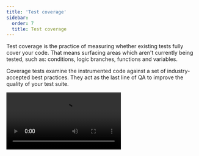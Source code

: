 ```yaml
---
title: 'Test coverage'
sidebar:
  order: 7
  title: Test coverage
---
```


Test coverage is the practice of measuring whether existing tests fully cover your code. That means surfacing areas which aren't currently being tested, such as: conditions, logic branches, functions and variables.

Coverage tests examine the instrumented code against a set of industry-accepted best practices. They act as the last line of QA to improve the quality of your test suite.

<Video src="../_assets/writing-tests/component-test-coverage-whitebg.mp4" />

<If renderer={['react', 'vue', 'svelte']}>

## With Storybook Test

When you run component tests with the [Test addon](./test-addon.mdx), which is powered by [Vitest](https://vitest.dev), it can generate a coverage report. The result is summarized in the testing module, showing the percentage of statements covered by your tested stories.

[TK - Coverage result]
![Screenshot of test module, expanded, showing coverage result](../_assets/writing-tests/addon-test-coverage-result.png)

### Set up

Coverage is included in the Test addon and, when enabled, will be calculated when running component tests for your project. To enable coverage, press on the edit icon in the testing module and toggle coverage on:

![Screenshot of test module, expanded, showing coverage toggle](../_assets/writing-tests/addon-test-coverage-toggle.png)

Before coverage can be calculated, you may be prompted to install a support package corresponding to your [coverage provider](#coverage-provider):

```sh
# For v8
npm i -D @vitest/coverage-v8

# For istanbul
npm i -D @vitest/coverage-istanbul
```

### Usage

Because coverage is built into the Test addon, you can use it everywhere you run your tests.

#### Storybook UI

When you enable coverage in the Storybook UI, the coverage report will be generated and summarized in the testing module after you run your tests. You can see the percentage of statements covered by your tested stories, as well as whether the coverage meets the [watermarks](#watermarks).

Additionally, the full coverage report will be served at the `/coverage/index.html` route of your running Storybook.

<Callout variant="info" icon="⚠️">

It's important to understand that the coverage reported in the Storybook UI has three important limitations:

1. Coverage is calculated using the stories you've written, not the entire codebase. In other words, it will not include any other Vitest tests.
2. Coverage can only be calculated for all stories in your project, not for an individual story or a group of stories.
3. Coverage is not calculated while watch mode is activated. When coverage is enabled, enabling watch mode will disable coverage.

</Callout>

#### CLI

Like the rest of Storybook Test, coverage is built on top of Vitest. Which means you can generate a coverage report using the [Vitest CLI](https://vitest.dev/guide/cli.html).

Assuming you run your tests with a package script like this:

```json title="package.json"
{
  "scripts": {
    "test-storybook": "vitest --project=storybook"
  }
}
```

Then you can generate a coverage report with:

{/* TODO: Snippetize */}
```sh
npm run test-storybook -- --coverage
```

The coverage report will be saved to the [configured coverage reports directory](https://vitest.dev/config/#coverage-reportsdirectory) (`./coverage`, by default) in your project.

<Callout variant="info">

The above command will only calculate coverage for the stories you've written, not the entire codebase.

Because coverage is most accurate when accounting for all tests in your project, you can also run coverage for all tests in your project with:

```sh
npx vitest --coverage
```

</Callout>

#### Editor extension

Coverage is also available through Vitest's [IDE integrations](https://vitest.dev/guide/ide.html). You can calculate and display coverage results directly in your editor.

[TK - Screenshot of coverage in VSCode]
![Screenshot of test coverage in VSCode](../_assets/writing-tests/vitest-plugin-vscode-coverage.png)

<Callout variant="info">

Note that this coverage will include _all_ tests in your project, not just the stories you've written.

</Callout>

#### CI

To generate coverage reports in your CI pipeline, you can use the [CLI](#cli).

For example, here's a simplified GitHub Actions workflow that runs your tests and generates a coverage report:

```yaml title=".github/workflows/test-storybook.yml"
name: Storybook Tests
on: push
jobs:
  test:
    steps:
      - uses: actions/checkout@v4
      - uses: actions/setup-node@v4
        with:
          node-version: '18.x'
      - name: Install dependencies
        run: yarn
      - name: Run Storybook tests
        run: yarn test-storybook --coverage
```

For more on testing in CI, see the [Test addon docs](./test-addon.mdx#ci).

### Configuration

#### Coverage provider

You can choose which provider, [v8](https://v8.dev/blog/javascript-code-coverage) (default) or [Istanbul](https://istanbul.js.org/), to use for coverage calculation by setting the `coverage.provider` option in your Vitest config:

```ts title="vitest.config.ts"
import { defineConfig } from 'vitest/config';

export default defineConfig({
  // ...
  test: {
    // ...
    coverage: {
      // ...
      provider: 'instanbul', // 'v8' is the default
    },
  },
});
```

#### Watermarks

Both coverage providers support [watermarks](https://vitest.dev/config/#coverage-watermarks), which are threshold values for coverage. The low watermark is the minimum coverage required to pass the test, and the high watermark is the minimum coverage required to be considered good. A coverage percentage between the low and high watermarks will be considered acceptable but not ideal.

In the testing module, the coverage summary will show the percentage of statements covered by your tested stories, as well as whether the coverage meets the watermarks. Below the low watermark, the icon will be red, between the low and high watermarks, it will be yellow, and above the high watermark, it will be green.

[TK - Coverage result]
![Screenshot of test module, expanded, showing coverage result](../_assets/writing-tests/addon-test-coverage-result.png)

To configure the watermarks, you can adjust the Vitest config:

```ts title="vitest.config.ts"
import { defineConfig } from 'vitest/config';

export default defineConfig({
  // ...
  test: {
    // ...
    coverage: {
      // ...
      watermarks: {
        // These are the default values
        statements: [50, 80],
      },
    },
  },
});
```

#### Additional configuration

You can find more configuration options for coverage in the [Vitest documentation](https://vitest.dev/config/#coverage).

When calculating coverage in the Storybook UI, the following options are always ignored:

- `enabled`
- `clean`
- `cleanOnRerun`
- `reportOnFailure`
- `reporter`
- `reportsDirectory`

### Troubleshooting

#### Excluding stories from the coverage report

Until Vitest 2.2.0 is released, the generated coverage report will include the stories files themselves. This is misleading and they should be excluded. To do this, you can add the following to your Vitest config:

```ts title="vitest.config.ts"
import { coverageConfigDefaults, defineConfig } from 'vitest/config';

export default defineConfig({
  // ... rest of your config
  test: {
    coverage: {
      // 👇 Add this
      exclude: [
         ...coverageConfigDefaults.exclude,
         // This pattern must align with the `stories` property of your `.storybook/main.js` config
         '**/*.stories.*', '**/*.story.*', '**/stories.*', '**/story.*'
       ], 
    }
  }
})
```

</If>

## With the coverage addon

<YouTubeCallout id="wEa6W8uUGSA" title="These tests use NO CODE | component testing in Storybook" />

Storybook also provides a [coverage addon](https://storybook.js.org/addons/@storybook/addon-coverage). It is powered by [Istanbul](https://istanbul.js.org/), which allows out-of-the-box code instrumentation for the most commonly used frameworks and builders in the JavaScript ecosystem.

### Set up

Engineered to work alongside modern testing tools (e.g., [Playwright](https://playwright.dev/)), the coverage addon automatically instruments your code and generates code coverage data. For an optimal experience, we recommend using the [test runner](./test-runner.mdx) alongside the coverage addon to run your tests.

Run the following command to install the addon.

{/* prettier-ignore-start */}

<CodeSnippets path="storybook-coverage-addon-install.md" />

<Callout variant="info">

The CLI's [`add`](../api/cli-options.mdx#add) command automates the addon's installation and setup. To install it manually, see our [documentation](../addons/install-addons.mdx#manual-installation) on how to install addons.

</Callout>

Start your Storybook with:

{/* prettier-ignore-start */}

<CodeSnippets path="storybook-run-dev.md" />

{/* prettier-ignore-end */}

Finally, open a new terminal window and run the test-runner with:

{/* prettier-ignore-start */}

<CodeSnippets path="test-runner-coverage.md" />

{/* prettier-ignore-end */}

![Coverage test output](../_assets/writing-tests/test-runner-coverage-result.png)

### Configure

By default, the [`@storybook/addon-coverage`](https://storybook.js.org/addons/@storybook/addon-coverage) offers zero-config support for Storybook and instruments your code via [`istanbul-lib-instrument`](https://www.npmjs.com/package/istanbul-lib-instrument) for [Webpack](https://webpack.js.org/), or [`vite-plugin-istanbul`](https://github.com/iFaxity/vite-plugin-istanbul) for [Vite](https://vitejs.dev/). However, you can extend your Storybook configuration file (i.e., `.storybook/main.js|ts`) and provide additional options to the addon. Listed below are the available options divided by builder and examples of how to use them.

{/* prettier-ignore-start */}

<CodeSnippets path="storybook-coverage-addon-config-options.md" />

{/* prettier-ignore-end */}

<details>
<summary>Vite options</summary>

| Options           | Description                                                                                                                                                                                                                                        | Type                        |
| ---------------------- | -------------------------------------------------------------------------------------------------------------------------------------------------------------------------------------------------------------------------------------------------- | --------------------------- |
| `checkProd`            | Configures the plugin to skip instrumentation in production environments<br />`options: { istanbul: { checkProd: true,}}`                                                                                                                           | `boolean`                   |
| `cwd`                  | Configures the working directory for the coverage tests.<br />Defaults to `process.cwd()`<br />`options: { istanbul: { cwd: process.cwd(),}}`                                                                                                        | `string`                    |
| `cypress`              | Replaces the `VITE_COVERAGE` environment variable with `CYPRESS_COVERAGE`.<br />Requires Cypress's [code coverage](https://docs.cypress.io/guides/tooling/code-coverage)<br />`options: { istanbul: { cypress: true,}}`                              | `boolean`                   |
| `exclude`              | Overrides the [default exclude list](https://github.com/storybookjs/addon-coverage/blob/main/src/constants.ts) with the provided list of files or directories to exclude from coverage<br />`options: { istanbul: { exclude: ['**/stories/**'],}}`  | `Array<String>` or `string` |
| `extension`            | Extends the [default extension list](https://github.com/storybookjs/addon-coverage/blob/main/src/constants.ts) with the provided list of file extensions to include in coverage<br />`options: { istanbul: { extension: ['.js', '.cjs', '.mjs'],}}` | `Array<String>` or `string` |
| `forceBuildInstrument` | Configures the plugin to add instrumentation in build mode <br />`options: { istanbul: { forceBuildInstrument: true,}}`                                                                                                                             | `boolean`                   |
| `include`              | Select the files to collect coverage<br />`options: { istanbul: { include: ['**/stories/**'],}}`                                                                                                                                                    | `Array<String>` or `string` |
| `nycrcPath`            | Defines the relative path for the existing nyc [configuration file](https://github.com/istanbuljs/nyc?tab=readme-ov-file#configuration-files)<br />`options: { istanbul: { nycrcPath: '../nyc.config.js',}}`                                        | `string`                    |
| `requireEnv`           | Overrides the `VITE_COVERAGE` environment variable's value by granting access to the `env` variables<br />`options: { istanbul: { requireEnv: true,}}`                                                                                              | `boolean`                   |

</details>

<details>
<summary>Webpack 5 options</summary>

| Options      | Description                                                                                                                                                                                                                                        | Type                        |
| ---------------------- | -------------------------------------------------------------------------------------------------------------------------------------------------------------------------------------------------------------------------------------------------- | --------------------------- |
| `autoWrap`             | Provides support for top-level return statements by wrapping the program code in a function<br />`options: { istanbul: { autoWrap: true,}}`                                                                                                         | `boolean`                   |
| `compact`              | Condenses the output of the instrumented code. Useful for debugging<br />`options: { istanbul: { compact: false,}}`                                                                                                                                 | `boolean`                   |
| `coverageVariable`     | Defines the global variable name that Istanbul will use to store coverage results<br />`options: { istanbul: { coverageVariable: '__coverage__',}}`                                                                                                 | `string`                    |
| `cwd`                  | Configures the working directory for the coverage tests.<br />Defaults to `process.cwd()`<br />`options: { istanbul: { cwd: process.cwd(),}}`                                                                                                        | `string`                    |
| `debug`                | Enables the debug mode for additional logging information during the instrumentation process<br />`options: { istanbul: { debug: true,}}`                                                                                                           | `boolean`                   |
| `esModules`            | Enables support for ES Module syntax<br />`options: { istanbul: { esModules: true,}}`                                                                                                                                                               | `boolean`                   |
| `exclude`              | Overrides the [default exclude list](https://github.com/storybookjs/addon-coverage/blob/main/src/constants.ts) with the provided list of files or directories to exclude from coverage<br />`options: { istanbul: { exclude: ['**/stories/**'],}}`  | `Array<String>` or `string` |
| `extension`            | Extends the [default extension list](https://github.com/storybookjs/addon-coverage/blob/main/src/constants.ts) with the provided list of file extensions to include in coverage<br />`options: { istanbul: { extension: ['.js', '.cjs', '.mjs'],}}` | `Array<String>` or `string` |
| `include`              | Select the files to collect coverage<br />`options: { istanbul: { include: ['**/stories/**'],}}`                                                                                                                                                    | `Array<String>` or `string` |
| `nycrcPath`            | Defines the relative path for the existing nyc [configuration file](https://github.com/istanbuljs/nyc?tab=readme-ov-file#configuration-files)<br />`options: { istanbul: { nycrcPath: '../nyc.config.js',}}`                                        | `string`                    |
| `preserveComments`     | Includes comments in the instrumented code<br />`options: { istanbul: { preserveComments: true,}}`                                                                                                                                                  | `boolean`                   |
| `produceSourceMap`     | Configures Instanbul to generate a source map for the instrumented code<br />`options: { istanbul: { produceSourceMap: true,}}`                                                                                                                     | `boolean`                   |
| `sourceMapUrlCallback` | Defines a callback function invoked with the filename and the source map URL when a source map is generated<br />`options: { istanbul: { sourceMapUrlCallback: (filename, url) => {},}}`                                                            | `function`                  |

</details>

### What about other coverage reporting tools?

Out of the box, code coverage tests work seamlessly with Storybook's test-runner and the [`@storybook/addon-coverage`](https://storybook.js.org/addons/@storybook/addon-coverage). However, that doesn't mean you can't use additional reporting tools (e.g., [Codecov](https://about.codecov.io/)). For instance, if you're working with [LCOV](https://wiki.documentfoundation.org/Development/Lcov), you can use the generated output (in `coverage/storybook/coverage-storybook.json`) and create your own report with:

{/* prettier-ignore-start */}

<CodeSnippets path="storybook-coverage-report-lcov.md" />

{/* prettier-ignore-end */}

***

### Troubleshooting

#### Run test coverage in other frameworks

If you intend on running coverage tests in frameworks with special files like Vue 3 or Svelte, you'll need to adjust your configuration and enable the required file extensions. For example, if you're using Vue, you'll need to add the following to your nyc configuration file (i.e., `.nycrc.json` or `nyc.config.js`):

{/* prettier-ignore-start */}

<CodeSnippets path="storybook-coverage-report-vue.md" />

{/* prettier-ignore-end */}

#### The coverage addon doesn't support optimized builds

If you generated a production build optimized for performance with the [`--test`](../sharing/publish-storybook.mdx#customizing-the-build-for-performance) flag, and you're using the coverage addon to run tests against your Storybook, you may run into a situation where the coverage addon doesn't instrument your code. This is due to how the flag works, as it removes addons that have an impact on performance (e.g., [`Docs`](../writing-docs/index.mdx), [coverage addon](https://storybook.js.org/addons/@storybook/addon-coverage)). To resolve this issue, you'll need to adjust your Storybook configuration file (i.e., `.storybook/main.js|ts`) and include the [`disabledAddons`](../api/main-config/main-config-build.mdx#testdisabledaddons) option to allow the addon to run tests at the expense of a slower build.

{/* prettier-ignore-start */}

<CodeSnippets path="storybook-coverage-addon-optimized-config.md" />

{/* prettier-ignore-end */}

#### The coverage addon doesn't support instrumented code

As the [coverage addon](https://storybook.js.org/addons/@storybook/addon-coverage) is based on Webpack5 loaders and Vite plugins for code instrumentation, frameworks that don't rely upon these libraries (e.g., Angular configured with Webpack), will require additional configuration to enable code instrumentation. In that case, you can refer to the following [repository](https://github.com/yannbf/storybook-coverage-recipes) for more information.

**Learn about other UI tests**

* [Component tests](./component-testing.mdx) for user behavior simulation
* [Visual tests](./visual-testing.mdx) for appearance
* [Accessibility tests](./accessibility-testing.mdx) for accessibility
* [Snapshot tests](./snapshot-testing/snapshot-testing.mdx) for rendering errors and warnings
* [Test runner](./test-runner.mdx) to automate test execution
* Test coverage for measuring code coverage
* [End-to-end tests](./import-stories-in-tests/stories-in-end-to-end-tests.mdx) for simulating real user scenarios
* [Unit tests](./import-stories-in-tests/stories-in-unit-tests.mdx) for functionality